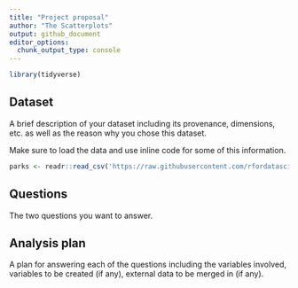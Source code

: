 ```yaml
---
title: "Project proposal"
author: "The Scatterplots"
output: github_document
editor_options: 
  chunk_output_type: console
---
```


```r
library(tidyverse)
```

## Dataset

A brief description of your dataset including its provenance, dimensions, etc. as well as the reason why you chose this dataset.

Make sure to load the data and use inline code for some of this information.

```r
parks <- readr::read_csv('https://raw.githubusercontent.com/rfordatascience/tidytuesday/master/data/2021/2021-06-22/parks.csv')
```


## Questions

The two questions you want to answer.

## Analysis plan

A plan for answering each of the questions including the variables involved, variables to be created (if any), external data to be merged in (if any).
